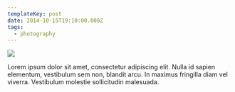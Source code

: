 ```yaml
---
templateKey: post
date: 2014-10-15T19:10:00.000Z
tags:
  - photography
---
```

![](../../static/assets/20141015-IMG_0538.jpg)

Lorem ipsum dolor sit amet, consectetur adipiscing elit. Nulla id sapien elementum, vestibulum sem non, blandit arcu. In maximus fringilla diam vel viverra. Vestibulum molestie sollicitudin malesuada.
